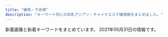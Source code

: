 ```yaml
---
title: "練馬・下赤塚"
description: "キーワード別にの巨乳アジアン・チャイナエステ嬢情報をまとめました。"
---
```


新着画像と新着キーワードをまとめています。
2021年05月31日の情報です。

<DmmAffiliateIns />
<KeywordTable
  shops={
    [
    {
        "station": "\u4e2d\u6751\u6a4b\u99c5",
        "name": "\u697d\u697d",
        "keywords": {
            "C": 13
        },
        "img_links": [
            "http://www.e-rakuraku.info/images/sr.png",
            "http://www.e-rakuraku.info/images/g1.jpg",
            "http://www.e-rakuraku.info/images/s1.png",
            "http://www.e-rakuraku.info/images/mobile.png",
            "http://www.e-rakuraku.info/images/top.jpg",
            "http://www.e-rakuraku.info/images/g0.jpg",
            "http://www.e-rakuraku.info/images/nei_03.jpg",
            "http://www.e-rakuraku.info/images/g4.jpg",
            "http://www.e-rakuraku.info/images/huiyuan.png",
            "http://www.e-rakuraku.info/images/newt.png",
            "http://www.e-rakuraku.info/images/newfacet.png",
            "http://www.e-rakuraku.info/images/tite-gallery.png",
            "http://www.e-rakuraku.info/images/tel.png",
            "http://www.e-rakuraku.info/images/s2.png",
            "http://www.e-rakuraku.info/images/tite-staff.png",
            "http://www.e-rakuraku.info/images/g5.jpg",
            "http://www.e-rakuraku.info/images/g3.jpg",
            "http://www.e-rakuraku.info/images/g2.jpg"
        ],
        "url": "http://www.e-rakuraku.info/"
    },
    {
        "url": "http://www.hi-msg.com/dansin/",
        "img_links": [
            "http://www.hi-msg.com/dansin/images/p-6-1.jpg",
            "http://www.hi-msg.com/dansin/images/s_pick.jpg",
            "http://www.hi-msg.com/dansin/images/p-5-1.jpg",
            "http://www.hi-msg.com/dansin/images/p-2-1.jpg",
            "http://www.hi-msg.com/dansin/images/p-8.jpg",
            "http://www.hi-msg.com/dansin/images/top.jpg",
            "http://www.hi-msg.com/dansin/images/p-6.jpg",
            "http://www.hi-msg.com/dansin/images/s_info.jpg",
            "http://www.hi-msg.com/dansin/images/1.jpg",
            "http://www.hi-msg.com/dansin/images/s_news.jpg",
            "http://www.hi-msg.com/dansin/images/mobile.jpg",
            "http://www.hi-msg.com/dansin/images/end1.jpg",
            "http://www.hi-msg.com/dansin/images/p-9-1.jpg",
            "http://www.hi-msg.com/dansin/images/p-2.jpg",
            "http://www.hi-msg.com/dansin/images/p-7.jpg",
            "http://www.hi-msg.com/dansin/images/p-5.jpg",
            "http://www.hi-msg.com/dansin/images/p-9.jpg",
            "http://www.hi-msg.com/dansin/images/s_face.jpg",
            "http://www.hi-msg.com/dansin/images/top1.jpg",
            "http://www.hi-msg.com/dansin/images/nav.jpg"
        ],
        "station": "\u3068\u304d\u308f\u53f0\u99c5\u5357\u53e3",
        "name": "\u6696\u5fc3",
        "keywords": {}
    },
    {
        "station": "\u7df4\u99ac\u99c5\u5357\u53e3",
        "img_links": [
            "http://himawari.est-u.com/staff/nami.jpg",
            "http://himawari.est-u.com/images/index_10.jpg",
            "http://himawari.est-u.com/staff/risa.jpg",
            "http://himawari.est-u.com/staff/sakura.jpg",
            "http://himawari.est-u.com/staff/asuka.jpg",
            "http://himawari.est-u.com/images/index2_08.jpg",
            "http://himawari.est-u.com/staff/emi.jpg",
            "http://himawari.est-u.com/staff/yuki.jpg",
            "http://himawari.est-u.com/images/index_08.jpg",
            "http://himawari.est-u.com/images/therpist.jpg",
            "http://himawari.est-u.com/staff/izumi.jpg",
            "http://himawari.est-u.com/staff/yumi.jpg",
            "http://himawari.est-u.com/images/index_02.jpg",
            "http://himawari.est-u.com/images/down.jpg",
            "http://himawari.est-u.com/images/index_04.jpg",
            "http://himawari.est-u.com/images/a1.jpg",
            "http://himawari.est-u.com/staff/umi.jpg",
            "http://himawari.est-u.com/images/a2.jpg"
        ],
        "name": "\u3072\u307e\u308f\u308a",
        "url": "http://himawari.est-u.com/",
        "keywords": {
            "C": 7
        }
    },
    {
        "station": "\u7df4\u99ac\u99c5",
        "img_links": [
            "http://aclass.estheya.com/css/staff/staff0004.jpg",
            "http://aclass.estheya.com/css/staff/staff001.jpg",
            "http://aclass.estheya.com/images/call.png",
            "http://aclass.estheya.com/css/staff/staff006.jpg",
            "http://aclass.estheya.com/css/right.jpg",
            "http://aclass.estheya.com/css/cam01.jpg",
            "http://aclass.estheya.com/css/m-head04.jpg",
            "http://aclass.estheya.com/css/staff/staff0003.jpg",
            "http://aclass.estheya.com/css/staff/staff002.jpg",
            "http://aclass.estheya.com/css/m-top004.jpg",
            "http://aclass.estheya.com/css/staff/staff005.jpg",
            "http://aclass.estheya.com/css/staff/staff001-b.jpg",
            "http://aclass.estheya.com/css/left.jpg",
            "http://aclass.estheya.com/css/m-head02.jpg"
        ],
        "name": "A-CLASS\uff5e\u30a8\u30fc\u30af\u30e9\u30b9\uff5e",
        "url": "http://aclass.estheya.com/",
        "keywords": {
            "90": 3,
            "86": 1,
            "D": 3,
            "92": 1,
            "89": 1,
            "E": 1,
            "C": 2
        }
    },
    {
        "img_links": [
            "http://rose.este.work/resize_1500-450.jpg",
            "http://rose.este.work/r5.jpg",
            "http://rose.este.work/r3.jpg",
            "http://rose.este.work/r4.jpg",
            "http://rose.este.work/resize_250.png",
            "http://rose.este.work/index-1.htm.jpg",
            "http://rose.este.work/index-24.htm.jpg",
            "http://rose.este.work/index-26.htm.jpg",
            "http://rose.este.work/r1.jpg",
            "http://rose.este.work/totop.png",
            "http://rose.este.work/unnamed.png",
            "http://rose.este.work/index-25.htm.jpg",
            "http://rose.este.work/sys1.png",
            "http://rose.este.work/re.jpg"
        ],
        "name": "\u512a\u30fb\u7f8e",
        "url": "http://rose.este.work/",
        "keywords": {},
        "station": "\u6c5f\u53e4\u7530\u99c5\u5357\u53e3"
    },
    {
        "station": "\u7df4\u99ac\u99c5\u897f\u53e3",
        "name": "Smile -\u30b9\u30de\u30a4\u30eb-",
        "keywords": {
            "85": 2,
            "D": 6,
            "87": 4,
            "C": 17,
            "88": 4
        },
        "url": "http://www.smile.mensest.com/",
        "img_links": [
            "http://www.smile.mensest.com/files/002.jpg",
            "http://www.smile.mensest.com/img/ttl_info.png",
            "http://www.smile.mensest.com/img/pickup.jpg",
            "http://www.smile.mensest.com/files/004.jpg",
            "http://www.smile.mensest.com/files/005.jpg",
            "http://www.smile.mensest.com/files/001.jpg",
            "http://www.smile.mensest.com/img/header02.png",
            "http://www.smile.mensest.com/img/ttl_news.png",
            "http://www.smile.mensest.com/files/003.jpg",
            "http://www.smile.mensest.com/img/btn_blog.png",
            "http://www.smile.mensest.com/img/btn_side_mobile.jpg",
            "http://www.smile.mensest.com/img/goback.jpg"
        ]
    },
    {
        "station": "\u7df4\u99ac\u99c5\u897f\u53e3",
        "keywords": {},
        "url": "http://sh-dafei.work/",
        "name": "\u5927\u5983",
        "img_links": [
            "http://sh-dafei.work/uploads/181207/1-1Q20G40K63R.jpg",
            "http://sh-dafei.work/templets/default/pc/picture/s_news.png",
            "http://sh-dafei.work/uploads/210219/1-210219105500300.jpg",
            "http://sh-dafei.work/uploads/171031/1-1G0311G531445.jpg",
            "http://sh-dafei.work/uploads/190924/1-1Z924151334121.jpg",
            "http://sh-dafei.work/templets/default/pc/picture/s_pick.png",
            "http://sh-dafei.work/uploads/allimg/180612/1-1P612160305350.jpg",
            "http://sh-dafei.work/uploads/210326/1-210326140613257.jpg",
            "http://sh-dafei.work/uploads/181206/1-1Q2061250494E.jpg",
            "http://sh-dafei.work/uploads/190130/1-1Z130162635508.jpg",
            "http://sh-dafei.work/uploads/180227/1-1P22G40S5448.jpg",
            "http://sh-dafei.work/uploads/180612/1-1P612160029349.jpg",
            "http://sh-dafei.work/uploads/190329/1-1Z329151011c7.jpg",
            "http://sh-dafei.work/uploads/171031/1-1G0311G344914.jpg",
            "http://sh-dafei.work/uploads/201113/1-20111314213cQ.jpg",
            "http://sh-dafei.work/templets/default/pc/picture/end1.jpg",
            "http://sh-dafei.work/uploads/191115/1-191115132040J2.jpg",
            "http://sh-dafei.work/uploads/181206/1-1Q2061253211D.jpg",
            "http://sh-dafei.work/uploads/171031/1-1G0311G505933.jpg",
            "http://sh-dafei.work/templets/default/pc/picture/face.png",
            "http://sh-dafei.work/uploads/171031/1-1G0311G4095M.jpg",
            "http://sh-dafei.work/templets/default/pc/picture/staffs.png",
            "http://sh-dafei.work/uploads/190301/1-1Z30116320A41.jpg",
            "http://sh-dafei.work/uploads/181214/1-1Q214154222511.jpg",
            "http://sh-dafei.work/uploads/190809/1-1ZP9125I01S.jpg",
            "http://sh-dafei.work/uploads/181206/1-1Q2061249563O.jpg",
            "http://sh-dafei.work/uploads/181207/1-1Q20G35320X0.png",
            "http://sh-dafei.work/uploads/180612/1-1P6121601061c.jpg",
            "http://sh-dafei.work/uploads/201002/1-201002144Z11V.jpg",
            "http://sh-dafei.work/uploads/200612/1-200612154534W8.jpg",
            "http://sh-dafei.work/uploads/200117/1-20011G614144B.jpg",
            "http://sh-dafei.work/templets/default/pc/picture/s_staff.png",
            "http://sh-dafei.work/uploads/171031/1-1G0311G556445.jpg",
            "http://sh-dafei.work/uploads/181206/1-1Q206125154224.jpg"
        ]
    },
    {
        "keywords": {
            "84": 1,
            "D": 9,
            "F": 2,
            "87": 5,
            "89": 1,
            "88": 4,
            "E": 2,
            "86": 1,
            "85": 2,
            "C": 22
        },
        "url": "http://ponfu-massage.work/",
        "img_links": [
            "http://ponfu-massage.work/img/sta38.jpg",
            "http://ponfu-massage.work/img/sta42.jpg",
            "http://ponfu-massage.work/i/img/st45.jpg",
            "http://ponfu-massage.work/img/sta28.jpg",
            "http://ponfu-massage.work/img/sta39.jpg",
            "http://ponfu-massage.work/img/acc4.jpg",
            "http://ponfu-massage.work/i/img/sta42.jpg",
            "http://ponfu-massage.work/i/img/sta28.jpg",
            "http://ponfu-massage.work/img/st39.jpg",
            "http://ponfu-massage.work/img/s46.jpg",
            "http://ponfu-massage.work/img/s38.jpg",
            "http://ponfu-massage.work/img/acc6.jpg",
            "http://ponfu-massage.work/img/st30.jpg",
            "http://ponfu-massage.work/img/st18.jpg",
            "http://ponfu-massage.work/img/st41.jpg",
            "http://ponfu-massage.work/img/s47.jpg",
            "http://ponfu-massage.work/img/st42.jpg",
            "http://ponfu-massage.work/img/st28.jpg",
            "http://ponfu-massage.work/img/acc9.jpg",
            "http://ponfu-massage.work/i/img/sta30.jpg",
            "http://ponfu-massage.work/i/img/r2.jpg",
            "http://ponfu-massage.work/img/st38.jpg",
            "http://ponfu-massage.work/img/s42.jpg",
            "http://ponfu-massage.work/img/sta46.jpg",
            "http://ponfu-massage.work/img/acc5.jpg",
            "http://ponfu-massage.work/img/sta45.jpg",
            "http://ponfu-massage.work/i/img/r4.jpg",
            "http://ponfu-massage.work/i/img/sta38.jpg",
            "http://ponfu-massage.work/img/acc3.jpg",
            "http://ponfu-massage.work/i/img/r1.jpg",
            "http://ponfu-massage.work/img/sta44.jpg",
            "http://ponfu-massage.work/img/sta47.jpg",
            "http://ponfu-massage.work/img/sta30.jpg",
            "http://ponfu-massage.work/img/st35.jpg",
            "http://ponfu-massage.work/i/img/sta46.jpg",
            "http://ponfu-massage.work/img/acc2.jpg",
            "http://ponfu-massage.work/img/acc8.jpg",
            "http://ponfu-massage.work/img/s39.jpg",
            "http://ponfu-massage.work/img/acc1.jpg",
            "http://ponfu-massage.work/img/s41.jpg",
            "http://ponfu-massage.work/img/botton.jpg",
            "http://ponfu-massage.work/i/img/sta45.jpg",
            "http://ponfu-massage.work/img/st47.jpg",
            "http://ponfu-massage.work/img/s45.jpg",
            "http://ponfu-massage.work/img/sta43.jpg",
            "http://ponfu-massage.work/img/st46.jpg",
            "http://ponfu-massage.work/i/img/r3.jpg",
            "http://ponfu-massage.work/i/img/sta43.jpg",
            "http://ponfu-massage.work/img/st43.jpg",
            "http://ponfu-massage.work/img/campian.jpg",
            "http://ponfu-massage.work/img/s43.jpg",
            "http://ponfu-massage.work/i/img/sta24.jpg",
            "http://ponfu-massage.work/img/s30.jpg",
            "http://ponfu-massage.work/img/st44.jpg",
            "http://ponfu-massage.work/img/sta35.jpg",
            "http://ponfu-massage.work/i/img/sta47.jpg",
            "http://ponfu-massage.work/i/img/sta39.jpg",
            "http://ponfu-massage.work/i/img/sta44.jpg",
            "http://ponfu-massage.work/img/sta41.jpg",
            "http://ponfu-massage.work/img/acc10.jpg",
            "http://ponfu-massage.work/i/img/sta41.jpg",
            "http://ponfu-massage.work/img/acc7.jpg",
            "http://ponfu-massage.work/img/st45.jpg",
            "http://ponfu-massage.work/img/s44.jpg"
        ],
        "station": "\u7df4\u99ac\u99c5\u897f\u53e3",
        "name": "\u30dd\u30f3\u30d5\u30fc"
    },
    {
        "keywords": {
            "87": 2,
            "C": 12,
            "E": 2,
            "85": 2
        },
        "station": "\u8981\u753a\u99c55\u756a\u51fa\u53e3",
        "name": "\u30d1\u30ad\u30e9",
        "img_links": [
            "http://pakira-massage.work/img/s1.jpg",
            "http://pakira-massage.work/img/st2.jpg",
            "http://pakira-massage.work/i/img/r2.jpg",
            "http://pakira-massage.work/img/sta2.jpg",
            "http://pakira-massage.work/i/img/r5.jpg",
            "http://pakira-massage.work/i/img/r4.jpg",
            "http://pakira-massage.work/img/sta23.jpg",
            "http://pakira-massage.work/img/st23.jpg",
            "http://pakira-massage.work/img/botton.jpg",
            "http://pakira-massage.work/i/img/st1.jpg",
            "http://pakira-massage.work/img/s2.jpg",
            "http://pakira-massage.work/img/nos.jpg",
            "http://pakira-massage.work/i/img/sta23.jpg",
            "http://pakira-massage.work/i/img/r3.jpg",
            "http://pakira-massage.work/img/mobile-1.png",
            "http://pakira-massage.work/img/campian.jpg",
            "http://pakira-massage.work/img/sta1.jpg",
            "http://pakira-massage.work/i/img/sta1.jpg",
            "http://pakira-massage.work/i/img/r6.jpg",
            "http://pakira-massage.work/i/img/sta2.jpg",
            "http://pakira-massage.work/img/s23.jpg",
            "http://pakira-massage.work/img/head.jpg",
            "http://pakira-massage.work/i/img/r1.jpg",
            "http://pakira-massage.work/img/st1.jpg"
        ],
        "url": "http://pakira-massage.work/"
    },
    {
        "keywords": {
            "C": 7
        },
        "url": "http://moonlove.est-u.com/",
        "station": "\u7df4\u99ac\u99c5\u5317\u53e3",
        "img_links": [
            "http://moonlove.est-u.com/images/index_12.jpg",
            "http://moonlove.est-u.com/images/index_08.jpg",
            "http://moonlove.est-u.com/images/index_10.jpg",
            "http://moonlove.est-u.com/images/index_16.jpg",
            "http://moonlove.est-u.com/images/index_02.jpg",
            "http://moonlove.est-u.com/images/index_05.jpg",
            "http://moonlove.est-u.com/images/s4.jpg",
            "http://moonlove.est-u.com/staff/hitomi.jpg",
            "http://moonlove.est-u.com/images/index2_06.jpg",
            "http://moonlove.est-u.com/images/staff_09.jpg",
            "http://moonlove.est-u.com/images/index3_06.jpg",
            "http://moonlove.est-u.com/staff/nami.jpg",
            "http://moonlove.est-u.com/staff/kaori.jpg",
            "http://moonlove.est-u.com/images/index_19.jpg",
            "http://moonlove.est-u.com/images/index_07.jpg",
            "http://moonlove.est-u.com/images/s8.jpg",
            "http://moonlove.est-u.com/images/s5.jpg",
            "http://moonlove.est-u.com/images/icon_000.jpg",
            "http://moonlove.est-u.com/images/index_14.jpg",
            "http://moonlove.est-u.com/images/index_13.jpg",
            "http://moonlove.est-u.com/images/index1_06.jpg",
            "http://moonlove.est-u.com/staff/ayumi.jpg",
            "http://moonlove.est-u.com/images/s6.jpg",
            "http://moonlove.est-u.com/images/s3.jpg",
            "http://moonlove.est-u.com/staff/sakura.jpg",
            "http://moonlove.est-u.com/images/index_04.jpg",
            "http://moonlove.est-u.com/images/index_17.jpg",
            "http://moonlove.est-u.com/images/index_15.jpg",
            "http://moonlove.est-u.com/staff/miki.jpg",
            "http://moonlove.est-u.com/images/s1.jpg"
        ],
        "name": "\u6708\u306e\u604b"
    },
    {
        "name": "\u30de\u30fc\u30ac\u30ec\u30c3\u30c8",
        "station": "\u685c\u53f0\u99c5\u5317\u53e3",
        "img_links": [
            "http://margaret.ests.jp/images/service3.jpg",
            "http://margaret.ests.jp/photos/sites/29/2020/03/2020032709162529.jpg",
            "http://margaret.ests.jp/photos/sites/29/2020/04/202004081414540.jpg",
            "http://margaret.ests.jp/photos/sites/29/2020/06/202006301829174.jpeg",
            "http://margaret.ests.jp/images/service1.jpg",
            "http://margaret.ests.jp/images/s_staff.png",
            "http://margaret.ests.jp/photos/sites/29/2020/04/2020041014190824.jpg",
            "http://margaret.ests.jp/photos/sites/29/2020/05/202005281752578.jpg",
            "http://margaret.ests.jp/photos/sites/29/2020/08/2020080615352994.jpeg",
            "http://margaret.ests.jp/photos/sites/29/2020/04/2020040205541033.jpg",
            "http://margaret.ests.jp/images/info.jpg",
            "http://margaret.ests.jp/photos/sites/29/2021/01/2021011511194654.jpg",
            "http://margaret.ests.jp/images/room1.jpg",
            "http://margaret.ests.jp/photos/sites/29/2020/08/2020082222274080.jpeg",
            "http://margaret.ests.jp/images/s_pick.jpg",
            "http://margaret.ests.jp/images/s_service.png",
            "http://margaret.ests.jp/images/s_news.jpg",
            "http://margaret.ests.jp/images/top.jpg",
            "http://margaret.ests.jp/images/room2.jpg",
            "http://margaret.ests.jp/photos/sites/29/2020/06/2020062814010219.jpeg",
            "http://margaret.ests.jp/images/room3.jpg",
            "http://margaret.ests.jp/images/service2.jpg",
            "http://margaret.ests.jp/images/mobile.jpg",
            "http://margaret.ests.jp/images/service4.jpg",
            "http://margaret.ests.jp/photos/sites/29/2020/04/202004102157462.jpeg",
            "http://margaret.ests.jp/images/room4.jpg"
        ],
        "url": "http://margaret.ests.jp/",
        "keywords": {
            "D": 54,
            "87": 9,
            "86": 18,
            "E": 45,
            "85": 27,
            "88": 18
        }
    },
    {
        "img_links": [
            "http://www.es-kou.link/images/sys1.jpg",
            "http://www.es-kou.link/images/mobile.jpg",
            "http://www.es-kou.link/images/news.jpg",
            "http://www.es-kou.link/images/s1.png",
            "http://www.es-kou.link/img/satomi1.jpg",
            "http://www.es-kou.link/images/info.png",
            "http://www.es-kou.link/images/int2.png",
            "http://www.es-kou.link/img/mimi1.jpg",
            "http://www.es-kou.link/images/head.jpg",
            "http://www.es-kou.link/images/sys2.jpg",
            "http://www.es-kou.link/images/staff_t.jpg",
            "http://www.es-kou.link/images/1.jpg",
            "http://www.es-kou.link/images/3.jpg",
            "http://www.es-kou.link/images/interior_t.jpg",
            "http://www.es-kou.link/images/b2.jpg",
            "http://www.es-kou.link/images/b1.jpg",
            "http://www.es-kou.link/images/int1.png",
            "http://www.es-kou.link/images/sys3.png",
            "http://www.es-kou.link/img/nana1.jpg",
            "http://www.es-kou.link/images/2.jpg"
        ],
        "station": "\u4e0b\u8d64\u585a\u99c5\u5317\u53e3",
        "name": "\u7d05\u6708",
        "keywords": {},
        "url": "http://www.es-kou.link/"
    },
    {
        "station": "\u7df4\u99ac\u99c5\u5357\u53e3",
        "name": "ROSE",
        "keywords": {
            "C": 8
        },
        "url": "http://www.nerima-rose.com/",
        "img_links": [
            "http://www.nerima-rose.com/images/staff/16/aya2.jpg",
            "http://www.nerima-rose.com/images/staff/18/misaki.jpg",
            "http://www.nerima-rose.com/images/rosa-sys_09a.jpg",
            "http://www.nerima-rose.com/images/images/sys2018_03.jpg",
            "http://www.nerima-rose.com/images/index-rosa_04.jpg",
            "http://www.nerima-rose.com/images/rosa-sys_04.jpg",
            "http://www.nerima-rose.com/images/aroma/r3.jpg",
            "http://www.nerima-rose.com/images/index-rosa_02.jpg",
            "http://www.nerima-rose.com/cgi-bin/topics/img/16-1.jpg",
            "http://www.nerima-rose.com/images/rosa-pindao_07.jpg",
            "http://www.nerima-rose.com/images/nav/nav-acc.jpg",
            "http://www.nerima-rose.com/images/shop/3/sh1.jpg",
            "http://www.nerima-rose.com/images/staff/18/hina.jpg",
            "http://www.nerima-rose.com/images/shop/4/s1.jpg",
            "http://www.nerima-rose.com/images/aroma/r1.jpg",
            "http://www.nerima-rose.com/images/staff/17/2/nana.png",
            "http://www.nerima-rose.com/images/aroma/r2.jpg",
            "http://www.nerima-rose.com/images/sys3.jpg",
            "http://www.nerima-rose.com/images/staff/17/2/ena.jpg",
            "http://www.nerima-rose.com/images/index-rosa_09.jpg",
            "http://www.nerima-rose.com/images/staff/17/riri.jpg",
            "http://www.nerima-rose.com/images/rosa-pindao_09.jpg",
            "http://www.nerima-rose.com/images/images/sys2018_06.jpg",
            "http://www.nerima-rose.com/images/staff/16/kaori2.jpg",
            "http://www.nerima-rose.com/images/staff/18/ayumi.jpg",
            "http://www.nerima-rose.com/images/shop/h1.jpg",
            "http://www.nerima-rose.com/images/shop/11.jpg",
            "http://www.nerima-rose.com/images/nav/nav-rec.jpg"
        ]
    },
    {
        "img_links": [
            "http://ginzaangel.esnavi.work/2/uploadimg/1615989033.jpeg",
            "http://ginzaangel.esnavi.work/2/uploadimg/1615989115.jpeg",
            "http://ginzaangel.esnavi.work/sys1.jpg",
            "http://ginzaangel.esnavi.work/2/uploadimg/1615988408.jpeg",
            "http://ginzaangel.esnavi.work/2/uploadimg/1619341553.jpeg",
            "http://ginzaangel.esnavi.work/2/uploadimg/1595657062.jpeg",
            "http://ginzaangel.esnavi.work/sys2.jpg",
            "http://ginzaangel.esnavi.work/head.jpg",
            "http://ginzaangel.esnavi.work/staff_t.jpg",
            "http://ginzaangel.esnavi.work/2/uploadimg/1601829474.jpeg",
            "http://ginzaangel.esnavi.work/s1.png",
            "http://ginzaangel.esnavi.work/int1.png",
            "http://ginzaangel.esnavi.work/news.jpg",
            "http://ginzaangel.esnavi.work/2/uploadimg/1622437565.jpeg",
            "http://ginzaangel.esnavi.work/2/uploadimg/1615988934.jpeg"
        ],
        "name": "\u7df4\u99ac\u306e\u5929\u4f7f",
        "url": "http://ginzaangel.esnavi.work/",
        "station": "\u7df4\u99ac\u99c5\u897f\u53e3",
        "keywords": {
            "92": 1,
            "89": 1,
            "88": 3,
            "90": 3
        }
    },
    {
        "url": "http://anzu.abnavi.info/",
        "name": "\u59eb",
        "station": "\u6210\u5897\u99c5",
        "img_links": [],
        "keywords": {}
    },
    {
        "name": "\u3064\u307c\u307f",
        "img_links": [
            "https://salasa.tokyo/wp-content/themes/este/img/2.jpg",
            "https://salasa.tokyo/wp-content/themes/este/img/top-img05.png",
            "https://salasa.tokyo/wp-content/uploads/2020/04/2311121salasa.jpg",
            "https://salasa.tokyo/wp-content/themes/este/img/4.jpg",
            "https://salasa.tokyo/wp-content/uploads/2020/02/1salasa.jpg",
            "https://salasa.tokyo/wp-content/uploads/2020/02/21salasa.jpg",
            "https://salasa.tokyo/wp-content/themes/este/img/top-img01.png",
            "https://salasa.tokyo/wp-content/themes/este/img/1.jpg",
            "https://salasa.tokyo/wp-content/themes/este/img/call.png",
            "https://salasa.tokyo/wp-content/themes/este/img/tel_header.png",
            "https://salasa.tokyo/wp-content/uploads/2020/02/41salasa.jpg",
            "https://salasa.tokyo/wp-content/uploads/2021/02/345salasa.jpg",
            "https://salasa.tokyo/wp-content/themes/este/img/top-img021.png",
            "https://salasa.tokyo/wp-content/themes/este/img/top-img04.png",
            "https://salasa.tokyo/wp-content/uploads/2020/02/8776salasa.jpg",
            "https://salasa.tokyo/wp-content/themes/este/img/top-img01b.png",
            "https://salasa.tokyo/wp-content/themes/este/img/tel_footer.png",
            "https://salasa.tokyo/wp-content/uploads/2020/02/876752178salasa.jpg",
            "https://salasa.tokyo/wp-content/themes/este/img/3.jpg",
            "https://salasa.tokyo/wp-content/uploads/2020/02/11salasa.jpg",
            "https://salasa.tokyo/wp-content/uploads/2020/02/32salasa.jpg",
            "https://salasa.tokyo/wp-content/themes/este/img/top-img02.png",
            "https://salasa.tokyo/wp-content/themes/este/img/top-img01a.png",
            "https://salasa.tokyo/wp-content/uploads/2020/03/897261salasa.jpg",
            "https://salasa.tokyo/wp-content/uploads/2021/04/s187alasa.jpg"
        ],
        "station": "\u7df4\u99ac\u99c5\u897f\u53e3",
        "url": "https://salasa.tokyo/",
        "keywords": {
            "C": 17,
            "D": 6,
            "E": 13,
            "G": 2
        }
    },
    {
        "name": "\u30b8\u30e3\u30b9\u30df\u30f3",
        "url": "http://evergrace.tyo.cm/",
        "keywords": {},
        "station": "\u6210\u5897\u99c5",
        "img_links": []
    },
    {
        "url": "http://aroma-p.info/",
        "keywords": {},
        "img_links": [],
        "name": "AROMA PLAZA \u30a2\u30ed\u30de\u30d7\u30e9\u30b6",
        "station": "\u77f3\u795e\u4e95\u516c\u5712\u99c5\u5357\u53e3"
    },
    {
        "url": "http://c-sakura.work/",
        "img_links": [
            "http://c-sakura.work/images/interior_t.jpg",
            "http://c-sakura.work/img/ami1.jpg",
            "http://c-sakura.work/images/int1.png",
            "http://c-sakura.work/images/news.png",
            "http://c-sakura.work/images/2.jpg",
            "http://c-sakura.work/images/tel.jpg",
            "http://c-sakura.work/images/sys1.png",
            "http://c-sakura.work/images/head.jpg",
            "http://c-sakura.work/images/1.jpg",
            "http://c-sakura.work/images/mobile.jpg",
            "http://c-sakura.work/images/info.png",
            "http://c-sakura.work/images/sisu.png",
            "http://c-sakura.work/img/yuri1.jpg",
            "http://c-sakura.work/img/yuyu1.jpg",
            "http://c-sakura.work/images/staff_t.jpg",
            "http://c-sakura.work/images/int2.png",
            "http://c-sakura.work/images/3.jpg"
        ],
        "keywords": {},
        "name": "\u9577\u4e45*\u3061\u3087\u3046\u304d\u3085\u3046",
        "station": "\u4e0b\u8d64\u585a\u99c5\u5317\u53e3"
    },
    {
        "img_links": [
            "http://c-ikoi.work/images/sys2.jpg",
            "http://c-ikoi.work/images/head.jpg",
            "http://c-ikoi.work/img/rina1.jpg",
            "http://c-ikoi.work/images/2.jpg",
            "http://c-ikoi.work/images/news.jpg",
            "http://c-ikoi.work/images/sys3.png",
            "http://c-ikoi.work/images/int1.png",
            "http://c-ikoi.work/img/yuki1.jpg",
            "http://c-ikoi.work/images/sys1.jpg",
            "http://c-ikoi.work/img/moe1.jpg",
            "http://c-ikoi.work/images/int2.png",
            "http://c-ikoi.work/images/staff_t.jpg",
            "http://c-ikoi.work/images/line.png",
            "http://c-ikoi.work/images/1.jpg",
            "http://c-ikoi.work/images/interior_t.jpg",
            "http://c-ikoi.work/images/concept.jpg",
            "http://c-ikoi.work/images/mobile.jpg",
            "http://c-ikoi.work/images/int3.png",
            "http://c-ikoi.work/images/tel.jpg",
            "http://c-ikoi.work/images/rec2.png",
            "http://c-ikoi.work/img/aoi1.jpg",
            "http://c-ikoi.work/images/4.jpg",
            "http://c-ikoi.work/images/rec1.png",
            "http://c-ikoi.work/images/3.jpg"
        ],
        "keywords": {},
        "station": "\u5927\u5c71\u99c5\u5357\u53e3",
        "name": "\u61a9",
        "url": "http://c-ikoi.work/"
    },
    {
        "name": "\u30b9\u30a6\u30a3\u30fc\u30c8",
        "station": "\u4e2d\u6751\u6a4b\u99c5\u5357\u53e3",
        "url": "http://www.es-yas.click/",
        "keywords": {},
        "img_links": [
            "http://www.es-yas.click/images/mobile.jpg",
            "http://www.es-yas.click/img/sayuri1.jpg",
            "http://www.es-yas.click/images/info.png",
            "http://www.es-yas.click/images/3.jpg",
            "http://www.es-yas.click/images/staff_t.jpg",
            "http://www.es-yas.click/images/ac1.png",
            "http://www.es-yas.click/images/head.jpg",
            "http://www.es-yas.click/images/sys2.png",
            "http://www.es-yas.click/images/tel.jpg",
            "http://www.es-yas.click/images/1.jpg",
            "http://www.es-yas.click/img/riri1.jpg",
            "http://www.es-yas.click/images/newface.png",
            "http://www.es-yas.click/img/mari1.jpg",
            "http://www.es-yas.click/images/int1.png",
            "http://www.es-yas.click/images/int2.png",
            "http://www.es-yas.click/images/2.jpg",
            "http://www.es-yas.click/images/s1.png",
            "http://www.es-yas.click/images/sirase.jpg",
            "http://www.es-yas.click/images/sys1.png",
            "http://www.es-yas.click/images/interior_t.jpg",
            "http://www.es-yas.click/images/news.jpg"
        ]
    },
    {
        "url": "http://lachesis.este88.com/",
        "station": "\u5927\u6cc9\u5b66\u5712\u99c5",
        "keywords": {
            "93": 1,
            "81": 1,
            "86": 1,
            "80": 1,
            "91": 3,
            "E": 1,
            "C": 4,
            "88": 2,
            "95": 1,
            "83": 2,
            "F": 4,
            "84": 1,
            "D": 2,
            "G": 1
        },
        "name": "\u30e9\u30b1\u30b7\u30b9\u5927\u6cc9\u5b66\u5712",
        "img_links": [
            "http://lachesis.este88.com/gals/rinnka2.jpg",
            "https://lachesis.este88.com/images/info5.jpg",
            "https://lachesis.este88.com/images/sysh3bar.png",
            "http://lachesis.este88.com/gals/aoi1.jpg",
            "https://lachesis.este88.com/gals/minami1.jpg",
            "http://lachesis.este88.com/images/bg_header.jpg",
            "http://lachesis.este88.com/gals/yuno1.jpg",
            "https://lachesis.este88.com/gals/miku1.jpg",
            "https://lachesis.este88.com/gals/rinnka1.jpg",
            "http://lachesis.este88.com/gals/miho3.jpg",
            "https://lachesis.este88.com/gals/ruka1.jpg",
            "https://lachesis.este88.com/images/bg_header3.jpg",
            "https://lachesis.este88.com/gals/mao1.jpg",
            "https://lachesis.este88.com/gals/yuno1.jpg",
            "http://lachesis.este88.com/gals/ruka4.jpg",
            "https://lachesis.este88.com/gals/narumi1.jpg",
            "http://lachesis.este88.com/gals/miku3.jpg",
            "http://lachesis.este88.com/gals/mao1.jpg",
            "http://lachesis.este88.com/gals/nozomi1.jpg",
            "http://lachesis.este88.com/gals/maria1.jpg",
            "http://lachesis.este88.com/gals/itika1.jpg",
            "http://lachesis.este88.com/gals/miku2.jpg",
            "http://lachesis.este88.com/gals/itika3.jpg",
            "http://lachesis.este88.com/gals/tumugi3.jpg",
            "http://lachesis.este88.com/gals/nozomi3.jpg",
            "http://lachesis.este88.com/gals/minami2.jpg",
            "http://lachesis.este88.com/gals/rinnka4.jpg",
            "http://lachesis.este88.com/gals/miho2.jpg",
            "https://lachesis.este88.com/gals/itika1.jpg",
            "https://lachesis.este88.com/gals/maria1.jpg",
            "http://lachesis.este88.com/gals/narumi3.jpg",
            "http://lachesis.este88.com/gals/nozomi2.jpg",
            "http://lachesis.este88.com/gals/itika2.jpg",
            "http://lachesis.este88.com/gals/mao2.jpg",
            "http://lachesis.este88.com/gals/nozomi4.jpg",
            "http://lachesis.este88.com/gals/aoi3.jpg",
            "https://lachesis.este88.com/gals/tumugi1.jpg",
            "http://lachesis.este88.com/gals/narumi4.jpg",
            "http://lachesis.este88.com/images/line.jpg",
            "http://lachesis.este88.com/gals/ruka2.jpg",
            "http://lachesis.este88.com/gals/ruka3.jpg",
            "http://lachesis.este88.com/gals/yuno2.jpg",
            "http://lachesis.este88.com/gals/narumi1.jpg",
            "http://lachesis.este88.com/images/info5.jpg",
            "https://lachesis.este88.com/gals/miho1.jpg",
            "http://lachesis.este88.com/images/sysh3bar.png",
            "http://lachesis.este88.com/gals/ruka1.jpg",
            "https://lachesis.este88.com/images/line.jpg",
            "http://lachesis.este88.com/gals/tumugi1.jpg",
            "http://lachesis.este88.com/gals/aoi2.jpg",
            "http://lachesis.este88.com/gals/narumi2.jpg",
            "http://momipara.jp/img/link/momi234.jpg",
            "http://lachesis.este88.com/gals/minami1.jpg",
            "http://lachesis.este88.com/gals/rinnka1.jpg",
            "http://lachesis.este88.com/gals/miho1.jpg",
            "http://lachesis.este88.com/images/bg_header3.jpg",
            "http://lachesis.este88.com/gals/yuno3.jpg",
            "https://lachesis.este88.com/images/bg_header.jpg",
            "https://lachesis.este88.com/gals/nozomi1.jpg",
            "https://lachesis.este88.com/gals/aoi1.jpg",
            "http://lachesis.este88.com/gals/rinnka3.jpg",
            "http://lachesis.este88.com/gals/miku1.jpg",
            "http://lachesis.este88.com/gals/tumugi2.jpg"
        ]
    },
    {
        "keywords": {},
        "station": "\u7df4\u99ac\u99c5\u5317\u53e3",
        "img_links": [
            "http://es-nerima.biz/wp-content/themes/template-salon2/images/gallery2.jpg",
            "http://es-nerima.biz/wp-content/uploads/2016/10/girl-1-300x450.jpg",
            "http://es-nerima.biz/wp-content/themes/template-salon2/images/camp-bnr.jpg",
            "http://es-nerima.biz/wp-content/themes/template-salon2/images/gallery4.jpg",
            "http://es-nerima.biz/wp-content/uploads/2016/10/gallery6.jpg",
            "http://es-nerima.biz/wp-content/uploads/2016/10/g6-250x330.jpg",
            "http://es-nerima.biz/wp-content/uploads/2016/10/g6.jpg",
            "http://es-nerima.biz/wp-content/uploads/2016/10/mika.jpg",
            "http://es-nerima.biz/wp-content/uploads/2016/10/camp-bnr.jpg",
            "http://es-nerima.biz/wp-content/uploads/2016/10/gallery5.jpg",
            "http://es-nerima.biz/wp-content/uploads/2016/10/girl-1-250x330.jpg",
            "http://es-nerima.biz/wp-content/uploads/2016/10/gallery8.jpg",
            "http://es-nerima.biz/wp-content/themes/template-salon2/images/pickup-ttl.png",
            "http://es-nerima.biz/wp-content/uploads/2016/10/g5-250x330.jpg",
            "http://es-nerima.biz/wp-content/themes/template-salon2/images/gallery1.jpg",
            "http://es-nerima.biz/wp-content/themes/template-salon2/images/slider1.jpg",
            "http://es-nerima.biz/wp-content/uploads/2016/10/gallery3.jpg",
            "http://es-nerima.biz/wp-content/uploads/2016/10/g1-250x330.jpg",
            "http://es-nerima.biz/wp-content/uploads/2016/10/gallery1.jpg",
            "http://es-nerima.biz/wp-content/uploads/2016/10/gallery7.jpg",
            "http://es-nerima.biz/wp-content/themes/template-salon2/images/newface-ttl.png",
            "http://es-nerima.biz/wp-content/uploads/2016/10/g1.jpg",
            "http://es-nerima.biz/wp-content/uploads/2016/10/gallery8-600x600.jpg",
            "http://es-nerima.biz/wp-content/uploads/2016/10/mika-250x330.jpg",
            "http://es-nerima.biz/wp-content/themes/template-salon2/images/news-ttl.png",
            "http://cdn.dino-es.com/images/logo/88x31DinoEs.png",
            "http://es-nerima.biz/wp-content/uploads/2016/10/g3.jpg",
            "http://es-nerima.biz/wp-content/uploads/2016/10/eri.jpg",
            "http://es-nerima.biz/wp-content/themes/template-salon2/images/tel.png",
            "http://es-nerima.biz/wp-content/uploads/2016/10/g3-250x330.jpg",
            "http://es-nerima.biz/wp-content/uploads/2016/10/gallery2.jpg",
            "http://es-nerima.biz/wp-content/themes/template-salon2/images/massage-de_88_31.jpg",
            "http://es-nerima.biz/wp-content/uploads/2016/10/g5.jpg",
            "http://es-nerima.biz/wp-content/themes/template-salon2/images/gallery3.jpg",
            "http://es-nerima.biz/wp-content/uploads/2016/10/eri-250x330.jpg",
            "http://es-nerima.biz/wp-content/themes/template-salon2/images/magazine.jpg",
            "http://es-nerima.biz/wp-content/uploads/2016/10/g4-250x330.jpg",
            "http://es-nerima.biz/wp-content/uploads/2016/10/girl-1.jpg",
            "http://es-nerima.biz/wp-content/themes/template-salon2/images/gallery-ttl.png",
            "http://es-nerima.biz/wp-content/themes/template-salon2/images/pickup-frame.png"
        ],
        "name": "\u3046\u3089\u3089",
        "url": "http://es-nerima.biz/"
    },
    {
        "url": "http://nymphe-est.biz/",
        "station": "\u6771\u6b66\u7df4\u99ac\u99c5\u5317\u53e3",
        "keywords": {
            "D": 2,
            "E": 1
        },
        "name": "\u59eb\u306e\u3086\u3073\u3055\u304d",
        "img_links": [
            "http://nymphe-est.biz/images/tit4.jpg",
            "http://nymphe-est.biz/images/cg03.jpg",
            "http://nymphe-est.biz/images/no.png",
            "http://nymphe-est.biz/images/stal.jpg",
            "http://nymphe-est.biz/images/fla.jpg",
            "http://nymphe-est.biz/images/stat.jpg",
            "http://nymphe-est.biz/images/spt.png",
            "http://nymphe-est.biz/images/tit3.jpg",
            "http://nymphe-est.biz/images/m4.png",
            "http://nymphe-est.biz/images/tm.jpg",
            "http://nymphe-est.biz/images/bur.jpg",
            "http://nymphe-est.biz/images/m3.png",
            "http://nymphe-est.biz/images/tit5.jpg",
            "http://nymphe-est.biz/images/top.png",
            "http://nymphe-est.biz/images/cg02.jpg",
            "http://nymphe-est.biz/images/cg01.jpg",
            "http://nymphe-est.biz/images/tit6.jpg",
            "http://nymphe-est.biz/images/m2.png",
            "http://nymphe-est.biz/images/tit2.jpg",
            "http://nymphe-est.biz/images/m6.png",
            "http://nymphe-est.biz/images/m1.png",
            "http://nymphe-est.biz/images/accl.jpg",
            "http://nymphe-est.biz/images/bul.jpg",
            "http://nymphe-est.biz/images/m5.png"
        ]
    },
    {
        "url": "http://tenpo2.iest.info/",
        "station": "\u4e0a\u677f\u6a4b\u99c5\u5317\u53e3",
        "img_links": [],
        "name": "\u6e29\u30fb\u306c\u304f\u3082\u308a",
        "keywords": {}
    },
    {
        "station": "\u5927\u6cc9\u5b66\u5712\u99c5\u5317\u53e3",
        "keywords": {
            "87": 6,
            "88": 6,
            "D": 24,
            "85": 6,
            "83": 12
        },
        "url": "http://siesta.ests.jp/",
        "img_links": [
            "http://siesta.ests.jp/images/top.png",
            "http://siesta.ests.jp/images/pick.jpg",
            "http://siesta.ests.jp/photos/sites/39/2021/04/2021042011331872.jpg",
            "http://siesta.ests.jp/photos/sites/39/2021/05/2021052911060320.jpg",
            "http://siesta.ests.jp/photos/sites/39/2021/05/2021052911060393.jpg",
            "http://siesta.ests.jp/photos/sites/39/2021/05/2021052911060142.jpg",
            "http://siesta.ests.jp/photos/sites/39/2021/05/202105291106012.jpg",
            "http://siesta.ests.jp/images/mobile.jpg",
            "http://siesta.ests.jp/images/info.jpg",
            "http://siesta.ests.jp/images/s-staff.jpg",
            "http://siesta.ests.jp/images/s-recriut.jpg",
            "http://siesta.ests.jp/images/acc2.jpg",
            "http://siesta.ests.jp/images/acc4.jpg",
            "http://siesta.ests.jp/images/news.jpg",
            "http://siesta.ests.jp/images/acc1.jpg",
            "http://siesta.ests.jp/images/acc3.jpg",
            "http://siesta.ests.jp/images/mobile1.jpg"
        ],
        "name": "\u30b7\u30a8\u30b9\u30bf"
    },
    {
        "station": "\u7df4\u99ac\u99c5\u897f\u53e3",
        "name": "\u30ad\u30e9\u30ad\u30e9",
        "url": "http://binrou.net/",
        "keywords": {
            "88": 1,
            "89": 1,
            "87": 4,
            "E": 6,
            "D": 2,
            "86": 4,
            "F": 1,
            "C": 17
        },
        "img_links": [
            "http://binrou.net/i/img/acc.jpg",
            "http://binrou.net/i/img/sta92.jpg",
            "http://binrou.net/img/pickup20.jpg",
            "http://binrou.net/img/st119.jpg",
            "http://binrou.net/img/mo.png",
            "http://binrou.net/img/st112.jpg",
            "http://binrou.net/img/st118.jpg",
            "http://binrou.net/img/st109.jpg",
            "http://binrou.net/i/img/st118.jpg",
            "http://binrou.net/img/st117.jpg",
            "http://binrou.net/img/st116.jpg",
            "http://binrou.net/img/st114.jpg",
            "http://binrou.net/i/img/sta88.jpg",
            "http://binrou.net/i/img/sta109.jpg",
            "http://binrou.net/i/img/sta118.jpg",
            "http://binrou.net/i/img/sta89.jpg",
            "http://binrou.net/img/sta119.jpg",
            "http://binrou.net/img/sta118.jpg",
            "http://binrou.net/i/img/sta104.jpg",
            "http://binrou.net/i/img/sta115.jpg",
            "http://binrou.net/img/acc.jpg",
            "http://binrou.net/img/s116.jpg",
            "http://binrou.net/img/s114.jpg",
            "http://binrou.net/img/s118.jpg",
            "http://binrou.net/img/s117.jpg",
            "http://binrou.net/i/img/sta112.jpg",
            "http://binrou.net/i/img/r2.jpg",
            "http://binrou.net/img/sta117.jpg",
            "http://binrou.net/i/img/sta98.jpg",
            "http://binrou.net/i/img/sta105.jpg",
            "http://binrou.net/i/img/sta94.jpg",
            "http://binrou.net/i/img/r4.jpg",
            "http://binrou.net/i/img/sta108.jpg",
            "http://binrou.net/i/img/sta116.jpg",
            "http://binrou.net/i/img/sta119.jpg",
            "http://binrou.net/img/sta114.jpg",
            "http://binrou.net/img/s111.jpg",
            "http://binrou.net/img/sta115.jpg",
            "http://binrou.net/img/sta116.jpg",
            "http://binrou.net/i/img/sta111.jpg",
            "http://binrou.net/i/img/sta80.jpg",
            "http://binrou.net/img/s112.jpg",
            "http://binrou.net/i/img/sta114.jpg",
            "http://binrou.net/img/s119.jpg",
            "http://binrou.net/img/st115.jpg",
            "http://binrou.net/img/sta112.jpg",
            "http://binrou.net/img/sta111.jpg",
            "http://binrou.net/img/fla.jpg",
            "http://binrou.net/img/sta109.jpg",
            "http://binrou.net/img/botton.jpg",
            "http://binrou.net/i/img/r3.jpg",
            "http://binrou.net/i/img/sta117.jpg",
            "http://binrou.net/i/img/sta100.jpg",
            "http://binrou.net/i/img/sta97.jpg",
            "http://binrou.net/i/img/r1.jpg",
            "http://binrou.net/img/s115.jpg",
            "http://binrou.net/img/st111.jpg"
        ]
    },
    {
        "name": "\u30aa\u30a2\u30b7\u30b9",
        "img_links": [
            "http://oasis.akasuri.xyz/images/c-photo.png",
            "http://oasis.akasuri.xyz/images/b-tel.png",
            "http://oasis.akasuri.xyz/images/bar-photo.png",
            "http://oasis.akasuri.xyz/staff/s2.jpg",
            "http://oasis.akasuri.xyz/images/fotter.png",
            "http://oasis.akasuri.xyz/images/c-staff.png",
            "http://oasis.akasuri.xyz/staff/s3.jpg",
            "http://oasis.akasuri.xyz/images/c-top.png",
            "http://oasis.akasuri.xyz/staff/s1.jpg",
            "http://oasis.akasuri.xyz/images/bar-staff.png"
        ],
        "keywords": {},
        "station": "\u6210\u5897\u99c5\u5357\u53e3",
        "url": "http://oasis.akasuri.xyz/"
    },
    {
        "img_links": [
            "http://www.relaxes.info/images/header_bg.png",
            "http://www.relaxes.info/images/price.jpg",
            "http://www.relaxes.info/up/uploads/20210313172020j.jpg",
            "http://www.relaxes.info/images/info.jpg",
            "http://www.relaxes.info/images/t1.png",
            "http://www.relaxes.info/images/rec.png",
            "http://www.relaxes.info/up/uploads/20180315212810me.jpg",
            "http://www.relaxes.info/images/ttl_staff.png",
            "http://www.relaxes.info/images/s1.png",
            "http://www.relaxes.info/images/t2.png",
            "http://www.relaxes.info/images/ttl_price.png",
            "http://www.relaxes.info/images/ttl_qj.png",
            "http://www.relaxes.info/up/uploads/2017071800271212.jpg"
        ],
        "keywords": {},
        "station": "\u4e0a\u677f\u6a4b\u99c5\u5317\u53e3",
        "name": "\u8776",
        "url": "http://www.relaxes.info/"
    }
]
}
/>
<DmmAffiliateScript />
